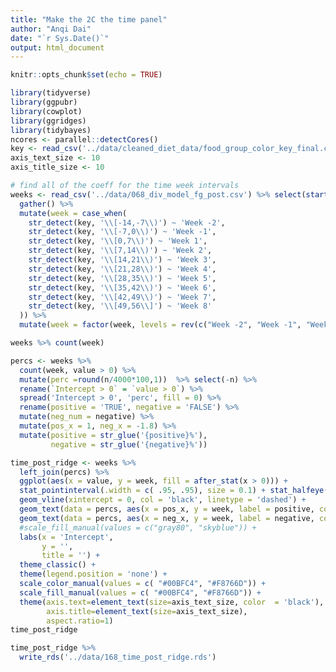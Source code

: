 ```yaml
---
title: "Make the 2C the time panel"
author: "Anqi Dai"
date: "`r Sys.Date()`"
output: html_document
---
```


```r
knitr::opts_chunk$set(echo = TRUE)
```

```r
library(tidyverse)
library(ggpubr)
library(cowplot)
library(ggridges)
library(tidybayes)
ncores <- parallel::detectCores()
key <- read_csv('../data/cleaned_diet_data/food_group_color_key_final.csv', col_types = 'ccccc')
axis_text_size <- 10
axis_title_size <- 10
```

```r
# find all of the coeff for the time week intervals
weeks <- read_csv('../data/068_div_model_fg_post.csv') %>% select(starts_with('r_timebin')) %>% 
  gather() %>% 
  mutate(week = case_when(
    str_detect(key, '\\[-14,-7\\)') ~ 'Week -2',
    str_detect(key, '\\[-7,0\\)') ~ 'Week -1',
    str_detect(key, '\\[0,7\\)') ~ 'Week 1',
    str_detect(key, '\\[7,14\\)') ~ 'Week 2',
    str_detect(key, '\\[14,21\\)') ~ 'Week 3',
    str_detect(key, '\\[21,28\\)') ~ 'Week 4',
    str_detect(key, '\\[28,35\\)') ~ 'Week 5',
    str_detect(key, '\\[35,42\\)') ~ 'Week 6',
    str_detect(key, '\\[42,49\\)') ~ 'Week 7',
    str_detect(key, '\\[49,56\\]') ~ 'Week 8'
  )) %>% 
  mutate(week = factor(week, levels = rev(c("Week -2", "Week -1", "Week 1" , "Week 2" , "Week 3" , "Week 4",  "Week 5" , "Week 6" , "Week 7" , "Week 8" ))))

weeks %>% count(week)
```


```r
percs <- weeks %>% 
  count(week, value > 0) %>% 
  mutate(perc =round(n/4000*100,1))  %>% select(-n) %>% 
  rename(`Intercept > 0` = `value > 0`) %>% 
  spread('Intercept > 0', 'perc', fill = 0) %>% 
  rename(positive = 'TRUE', negative = 'FALSE') %>% 
  mutate(neg_num = negative) %>% 
  mutate(pos_x = 1, neg_x = -1.8) %>% 
  mutate(positive = str_glue('{positive}%'), 
         negative = str_glue('{negative}%'))
```


```r
time_post_ridge <- weeks %>% 
  left_join(percs) %>%
  ggplot(aes(x = value, y = week, fill = after_stat(x > 0))) +
  stat_pointinterval(.width = c( .95, .95), size = 0.1) + stat_halfeye() + 
  geom_vline(xintercept = 0, col = 'black', linetype = 'dashed') +
  geom_text(data = percs, aes(x = pos_x, y = week, label = positive, color = after_stat(x > 0))) +
  geom_text(data = percs, aes(x = neg_x, y = week, label = negative, color =after_stat(x > 0))) +
  #scale_fill_manual(values = c("gray80", "skyblue")) +
  labs(x = 'Intercept',
       y = '', 
       title = '') +
  theme_classic() +
  theme(legend.position = 'none') +
  scale_color_manual(values = c( "#00BFC4", "#F8766D")) +
  scale_fill_manual(values = c( "#00BFC4", "#F8766D")) +
  theme(axis.text=element_text(size=axis_text_size, color  = 'black'),
        axis.title=element_text(size=axis_text_size),
        aspect.ratio=1)
time_post_ridge

time_post_ridge %>% 
  write_rds('../data/168_time_post_ridge.rds')
```

